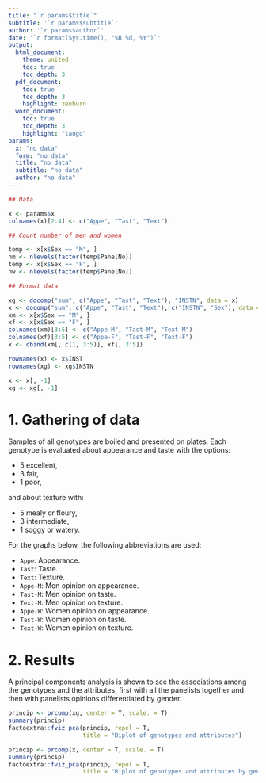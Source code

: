 ```yaml
---
title: "`r params$title`"
subtitle: '`r params$subtitle`'
author: '`r params$author`'
date: '`r format(Sys.time(), "%B %d, %Y")`'
output: 
  html_document:
    theme: united
    toc: true
    toc_depth: 3
  pdf_document:
    toc: true
    toc_depth: 3
    highlight: zenburn
  word_document:
    toc: true
    toc_depth: 3
    highlight: "tango"
params:
  x: "no data"
  form: "no data"
  title: "no data"
  subtitle: "no data"
  author: "no data"
---
```


```r

## Data

x <- params$x
colnames(x)[2:4] <- c("Appe", "Tast", "Text")

## Count number of men and women

temp <- x[x$Sex == "M", ]
nm <- nlevels(factor(temp$PanelNo))
temp <- x[x$Sex == "F", ]
nw <- nlevels(factor(temp$PanelNo))

## Format data

xg <- docomp("sum", c("Appe", "Tast", "Text"), "INSTN", data = x)
x <- docomp("sum", c("Appe", "Tast", "Text"), c("INSTN", "Sex"), data = x)
xm <- x[x$Sex == "M", ]
xf <- x[x$Sex == "F", ]
colnames(xm)[3:5] <- c("Appe-M", "Tast-M", "Text-M")
colnames(xf)[3:5] <- c("Appe-F", "Tast-F", "Text-F")
x <- cbind(xm[, c(1, 3:5)], xf[, 3:5])

rownames(x) <- x$INST
rownames(xg) <- xg$INSTN

x <- x[, -1]
xg <- xg[, -1]

```

# 1. Gathering of data

Samples of all genotypes are boiled and presented on plates. Each genotype is evaluated about appearance and taste with the options:

- 5 excellent,
- 3 fair,
- 1 poor,

and about texture with:

- 5 mealy or floury,
- 3 intermediate,
- 1 soggy or watery.

For the graphs below, the following abbreviations are used:

- `Appe`: Appearance.
- `Tast`: Taste.
- `Text`: Texture.
- `Appe-M`: Men opinion on appearance.
- `Tast-M`: Men opinion on taste.
- `Text-M`: Men opinion on texture.
- `Appe-W`: Women opinion on appearance.
- `Tast-W`: Women opinion on taste.
- `Text-W`: Women opinion on texture.

# 2. Results

A principal components analysis is shown to see the associations among the genotypes and the attributes, first with all the panelists together and then with panelists opinions differentiated by gender.

```r
princip <- prcomp(xg, center = T, scale. = T)
summary(princip)
factoextra::fviz_pca(princip, repel = T,
                     title = "Biplot of genotypes and attributes")
```

```r
princip <- prcomp(x, center = T, scale. = T)
summary(princip)
factoextra::fviz_pca(princip, repel = T,
                     title = "Biplot of genotypes and attributes by gender")
```

